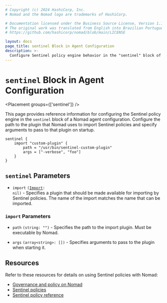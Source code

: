 ```yaml
---
# Copyright (c) 2024 HashiCorp, Inc.
# Nomad and the Nomad logo are trademarks of HashiCorp.

# Documentation licensed under the Business Source License, Version 1.1.
# The original work was translated from English into Brazilian Portuguese.
# https://github.com/hashicorp/nomad/blob/main/LICENSE

layout: docs
page_title: sentinel Block in Agent Configuration
description: >-
  Configure Sentinel policy engine behavior in the "sentinel" block of a Nomad agent configuration. Configure the path to the plugin that Nomad uses to import Sentinel policies and specify arguments to pass to that plugin on startup.
---
```


# `sentinel` Block in Agent Configuration

<Placement groups={['sentinel']} />
<EnterpriseAlert product="nomad"/>

This page provides reference information for configuring the Sentinel policy
engine in the `sentinel` block of a Nomad agent configuration. Configure the
path to the plugin that Nomad uses to import Sentinel policies and specify
arguments to pass to that plugin on startup.

```hcl
sentinel {
    import "custom-plugin" {
        path = "/usr/bin/sentinel-custom-plugin"
        args = ["-verbose", "foo"]
    }
}
```

## `sentinel` Parameters

- `import` <code>([Import](#import-parameters): nil)</code> -
  Specifies a plugin that should be made available for importing by Sentinel policies.
  The name of the import matches the name that can be imported.

### `import` Parameters

- `path` `(string: "")` - Specifies the path to the import plugin. Must be executable by Nomad.

- `args` `(array<string>: [])` - Specifies arguments to pass to the plugin when starting it.

## Resources

Refer to these resources for details on using Sentinel policies with
Nomad:

- [Governance and policy on
  Nomad](/nomad/tutorials/governance-and-policy/governance-and-policy)
- [Sentinel policies](/nomad/tutorials/governance-and-policy/sentinel)
- [Sentinel policy
  reference](https://developer.hashicorp.com/nomad/docs/enterprise/sentinel)



